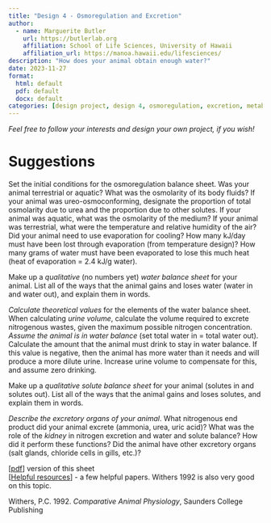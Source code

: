 ```yaml
---
title: "Design 4 - Osmoregulation and Excretion"
author:
  - name: Marguerite Butler  
    url: https://butlerlab.org
    affiliation: School of Life Sciences, University of Hawaii
    affiliation_url: https://manoa.hawaii.edu/lifesciences/
description: "How does your animal obtain enough water?"
date: 2023-11-27
format: 
  html: default 
  pdf: default
  docx: default
categories: [design project, design 4, osmoregulation, excretion, metabolism, protein, DMR, urine ]
---
```


_Feel free to follow your interests and design your own project, if you wish!_ 

# Suggestions

Set the initial conditions for the osmoregulation balance sheet. Was your animal terrestrial or aquatic?  What was the osmolarity of its body fluids?  If your animal was ureo-osmoconforming, designate the proportion of total osmolarity due to urea and the proportion due to other solutes.  If your animal was aquatic, what was the osmolarity of the medium?  If your animal was terrestrial, what were the temperature and relative humidity of the air?  Did your animal need to use evaporation for cooling?  How many kJ/day must have been lost through evaporation (from temperature design)?  How many grams of water must have been evaporated to lose this much heat (heat of evaporation = 2.4 kJ/g water).

Make up a _qualitative_ (no numbers yet) _water balance sheet_ for your animal.  List all of the ways that the animal gains and loses water (water in and water out), and explain them in words. 

_Calculate theoretical values_ for the elements of the water balance sheet.  When calculating _urine volume_, calculate the volume required to excrete nitrogenous wastes, given the maximum possible nitrogen concentration. _Assume the animal is in water balance_ (set total water in = total water out).  Calculate the amount that the animal must drink to stay in water balance.  If this value is negative, then the animal has more water than it needs and will produce a more dilute urine.  Increase urine volume to compensate for this, and assume zero drinking.

Make up a _qualitative solute balance sheet_ for your animal (solutes in and solutes out).  List all of the ways that the animal gains and loses solutes, and explain them in words.

_Describe the excretory organs of your animal_.  What nitrogenous end product did your animal excrete (ammonia, urea, uric acid)?  What was the role of the _kidney_ in nitrogen excretion and water and solute balance?  How did it perform these functions?  Did the animal have other excretory organs (salt glands, chloride cells in gills, etc.)?

 
\[[pdf](4.Osmoregulation.pdf)\] version of this sheet  
\[[Helpful resources](design4-resources.qmd)\] - a few helpful papers. Withers 1992 is also very good on this topic.

Withers, P.C. 1992. _Comparative Animal Physiology_, Saunders College Publishing